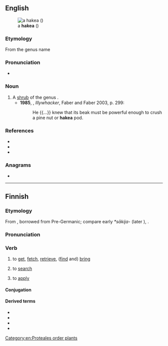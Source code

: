 {{also|Hakea}}
==English==
[[File:Hakea_scoparia_02.jpg|thumb|a '''hakea''' ({{taxlink|Hakea scoparia|species|ver=161205}})]]

===Etymology===
From the genus name

===Pronunciation===
* {{rhymes|en|eɪkiə|s=3}}

===Noun===
{{en-noun}}

# A [[shrub]] of the genus {{taxlink|Hakea|genus|ver=161205}}.
#* '''1985''', {{w|Peter Carey}}, ''Illywhacker'', Faber and Faber 2003, p. 299:
#*: He {{...}} knew that its beak must be powerful enough to crush a pine nut or '''hakea''' pod.

===References===
* {{pedia|Hakea|i=1}}
* {{specieslite|Hakea|i=1}}
* {{comcatlite|Hakea|i=1}}

===Anagrams===
* {{anagrams|en|a=aaehk|Haake|ekaha}}

[[Category:en:Proteales order plants]]

----

==Finnish==

===Etymology===
From {{inh|fi|fiu-fin-pro|*hakedak}}, borrowed from Pre-Germanic; compare early {{der|fi|gem-pro|-}} ''*sākija-'' (later {{m|gem-pro|*sōkijaną}}), {{cog|en|seek}}.

===Pronunciation===
{{fi-pronunciation|*}}

===Verb===
{{fi-verb}}

# {{lb|fi|transitive}} to [[get]], [[fetch]], [[retrieve]], ([[find]] and) [[bring]]
# {{lb|fi|transitive|_|+ partitive}} to [[search]]
# {{lb|fi|transitive|_|+ partitive|and|intransitive}} to [[apply]] {{gloss|for a job, post, education}}

====Conjugation====
{{fi-conj-laskea|ha|k||a}}

====Derived terms====
* {{l|fi|haeskella}}
* {{l|fi|haettaa}}
* {{l|fi|hakija}}
* {{l|fi|haku}}